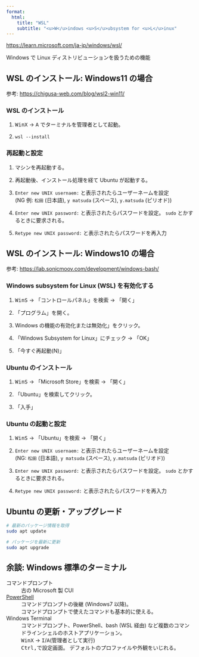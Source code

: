 ```yaml
---
format:
  html:
    title: "WSL"
    subtitle: "<u>W</u>indows <u>S</u>ubsystem for <u>L</u>inux"
---
```



<https://learn.microsoft.com/ja-jp/windows/wsl/>

Windows で Linux ディストリビューションを扱うための機能


## WSL のインストール: Windows11 の場合

参考: <https://chigusa-web.com/blog/wsl2-win11/>

### WSL のインストール

1. <kbd>Win</kbd><kbd>X</kbd> → <kbd>A</kbd> でターミナルを管理者として起動。

1. `wsl --install`

### 再起動と設定

1. マシンを再起動する。

1. 再起動後、インストール処理を経て Ubuntu が起動する。

1. `Enter new UNIX usernaem:` と表示されたらユーザーネームを設定<br>
   (NG 例: `松田` (日本語), `y matsuda` (スペース), `y.matsuda` (ピリオド))

1. `Enter new UNIX password:` と表示されたらパスワードを設定。
   `sudo` とかするときに要求される。

1. `Retype new UNIX password:` と表示されたらパスワードを再入力


## WSL のインストール: Windows10 の場合

参考: <https://lab.sonicmoov.com/development/windows-bash/>

### Windows subsystem for Linux (WSL) を有効化する

1. <kbd>Win</kbd><kbd>S</kbd> → 「コントロールパネル」を検索 → 「開く」

1. 「プログラム」を開く。

1. Windows の機能の有効化または無効化」をクリック。

1. 「Windows Subsystem for Linux」にチェック → 「OK」

1. 「今すぐ再起動(N)」

### Ubuntu のインストール

1. <kbd>Win</kbd><kbd>S</kbd> → 「Microsoft Store」を検索 → 「開く」

1. 「Ubuntu」を検索してクリック。

1. 「入手」

### Ubuntu の起動と設定

1. <kbd>Win</kbd><kbd>S</kbd> → 「Ubuntu」を検索 → 「開く」

1. `Enter new UNIX usernaem:` と表示されたらユーザーネームを設定<br>
   (NG: `松田` (日本語), `y matsuda` (スペース), `y.matsuda` (ピリオド))

1. `Enter new UNIX password:` と表示されたらパスワードを設定。
   `sudo` とかするときに要求される。

1. `Retype new UNIX password:` と表示されたらパスワードを再入力


## Ubuntu の更新・アップグレード

```sh
# 最新のパッケージ情報を取得
sudo apt update

# パッケージを最新に更新
sudo apt upgrade
```


## 余談: Windows 標準のターミナル

コマンドプロンプト
: 古の Microsoft 製 CUI

[PowerShell](https://learn.microsoft.com/ja-jp/powershell/)
: コマンドプロンプトの後継 (Windows7 以降)。
: コマンドプロンプトで使えたコマンドも基本的に使える。

Windows Terminal
: コマンドプロンプト、PowerShell、bash (WSL 経由)
  など複数のコマンドラインシェルのホストアプリケーション。
: <kbd>Win</kbd><kbd>X</kbd> → <kbd>I</kbd>/<kbd>A</kbd>(管理者として実行)
: <kbd>Ctrl</kbd><kbd>,</kbd>で設定画面。
  デフォルトのプロファイルや外観をいじれる。
